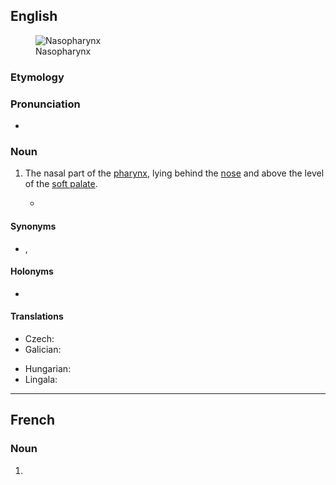 ==English==
{{wikipedia}}
[[Image:Pharynx diagram-fr.svg|thumb|Nasopharynx]]

===Etymology===
{{prefix|en|naso|pharynx}}

===Pronunciation===
* {{rhymes|en|æɹɪŋks}}

===Noun===
{{en-noun|+|nasopharynges}}

# {{lb|en|anatomy}} The nasal part of the [[pharynx]], lying behind the [[nose]] and above the level of the [[soft palate]].
#* {{quote-book|1=en|year=1959|year_published=1972|author=Anthony Burgess|authorlink=Anthony Burgess|title=Beds in the East|series=The Malayan Trilogy|page=506|passage=Occasionally she gasped out "Joe!" — a flat animal cry that her slack vocal cords made unfemininely deep, that her '''nasopharynx''', choked with mucus, robbed of all resonance.}}

====Synonyms====
* {{l|en|epipharynx}}, {{l|en|rhinopharynx}}

====Holonyms====
* {{l|en|pharynx}}

====Translations====
{{trans-top|nasal part of the pharynx}}
* Czech: {{t+|cs|nosohltan|m}}
* Galician: {{t+|gl|nasofarinxe|f}}
{{trans-mid}}
* Hungarian: {{t|hu|orrgarat}}
* Lingala: {{t|ln|mongelu mwa zólo}}
{{trans-bottom}}

----

==French==

===Noun===
{{fr-noun|m|nasopharynx}}

# {{lb|fr|anatomy}} {{l|en|nasopharynx}}